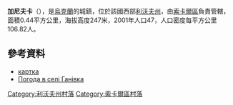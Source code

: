 {{coord|50|31|40|N|24|28|52|E|scale:100000|display=title}}

'''加尼夫卡'''（{{lang-uk|Ганівка}}），是[[烏克蘭|烏克蘭]]的城鎮，位於該國西部[[利沃夫州|利沃夫州]]，由[[索卡爾區|索卡爾區]]負責管轄，面積0.44平方公里，海拔高度247米，2001年人口47，人口密度每平方公里106.82人。

==參考資料==
* [https://web.archive.org/web/20160304141238/http://w1.c1.rada.gov.ua/pls/z7502/A005?rf7571=21040 картка]
* [http://weather.in.ua/ua/l'vovskaja/4879 Погода в селі Ганівка]{{Wayback|url=http://weather.in.ua/ua/l'vovskaja/4879 |date=20111221170357 }}

[[Category:利沃夫州村落|Category:利沃夫州村落]]
[[Category:索卡爾區村落|Category:索卡爾區村落]]


{{Lviv-geo-stub}}